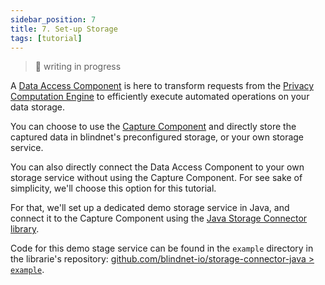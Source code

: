 ```yaml
---
sidebar_position: 7
title: 7. Set-up Storage
tags: [tutorial]
---
```


> :construction_worker: writing in progress

A [Data Access Component](/docs/storage/data-access) is here to transform requests from the [Privacy Computation Engine](/docs/computation) to efficiently execute automated operations on your data storage.

You can choose to use the [Capture Component](/docs/data-capture) and directly store the captured data in blindnet's preconfigured storage, or your own storage service.

You can also directly connect the Data Access Component to your own storage service without using the Capture Component. For see sake of simplicity, we'll choose this option for this tutorial.

For that, we'll set up a dedicated demo storage service in Java, and connect it to the Capture Component using the [Java Storage Connector library](https://github.com/blindnet-io/storage-connector-java).

<!-- FIXME: set up a dedicated project and detail development and release steps -->

Code for this demo stage service can be found in the `example` directory in the librarie's repository: [github.com/blindnet-io/storage-connector-java > `example`](https://github.com/blindnet-io/storage-connector-java/tree/develop/example).
